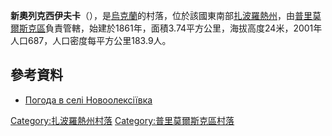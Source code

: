 {{coord|46|48|18|N|36|11|59|E|scale:100000|display=title}}

'''新奧列克西伊夫卡'''（{{lang-uk|Новоолексіївка}}），是[[烏克蘭|烏克蘭]]的村落，位於該國東南部[[扎波羅熱州|扎波羅熱州]]，由[[普里莫爾斯克區|普里莫爾斯克區]]負責管轄，始建於1861年，面積3.74平方公里，海拔高度24米，2001年人口687，人口密度每平方公里183.9人。

==參考資料==
* [http://weather.in.ua/ua/zaporozhskaja/17857 Погода в селі Новоолексіївка] {{Wayback|url=http://weather.in.ua/ua/zaporozhskaja/17857 |date=20111220035601 }}

[[Category:扎波羅熱州村落|Category:扎波羅熱州村落]]
[[Category:普里莫爾斯克區村落|Category:普里莫爾斯克區村落]]


{{Zaporizhia-geo-stub}}